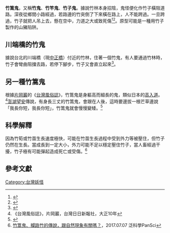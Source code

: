 {{Infobox Hokkien name
| title      = 竹篙鬼
| hanji      = 竹篙鬼
| poj        = Tek-ko-kúi
| sinbhundzi = 
| hanlo      = 
| tl         = Tik-ko-kuí
| bp         = 
| hongim     = 
| hokkienipa = 
| lm         = 
| image      = 
| image_size = 
| caption    = 
}}
'''竹篙鬼'''，又稱'''竹鬼'''、'''竹竿鬼'''、'''竹子鬼'''。據說竹林本身招陰，鬼怪便化作竹子橫阻道路。深夜從鄉間小路經過，若路邊的竹突倒了下來橫在路上，人不能跨過。一旦跨過，竹子就把人吊上去，懸在空中，力道之大或致死傷<ref name="采采卷耳">{{cite book |author=方梓|title=《采采卷耳》 |date=2008-09-21|publisher=聯合文學出版社 |location=台灣 |language=zh-hant |isbn=9789575227852}}</ref><ref name="台灣宗教論集">{{cite book|title=台灣宗教論集|author= 董芳苑|date=2008-09-01|publisher=前衛|language=zh-hant}}</ref>。原型可能是一種用竹子製作的山豬陷阱。

==川端橋的竹鬼==
據說台北的川端橋（現[[中正橋|中正橋]]）付近的竹林，住著一個竹鬼，有人要通過竹林時，竹子會彎曲阻擋去路，若停下腳步，竹子又會直立起來<ref name="妖怪臺灣">{{cite book|title=《妖怪臺灣：三百年島嶼奇幻誌‧妖鬼神遊卷》|author=何敬堯、張季雅|date=2017|publisher=聯經|isbn=9789570848533|location=台北|language=zh-hant}}</ref>。

==另一種竹篙鬼==
根據[[片岡巖|片岡巖]]的《[[台灣風俗誌|台灣風俗誌]]》，竹篙鬼是身軀高而細長的鬼，類似日本的[[高入道|高入道]]。<ref name="台灣風俗誌">《台灣風俗誌》，片岡巖，台灣日日新報社，大正10年</ref>[[澎湖|澎湖]][[望安鄉|望安]]傳說，有身長三丈的竹篙鬼，會跟在人後，這時要邊拔一根芒草邊說「我長你短，我長你短」，竹篙鬼就會慢慢變矮。<ref name="魔幻鯤島">{{cite book |author=王嘉玲編|title=《魔幻鯤島・妖鬼奇譚─臺灣鬼怪文學特展展覽圖錄》 |date=2019|publisher=國立台灣文學館|location=台南 |language=zh-hant |isbn=}}</ref>

==科學解釋==
因為竹筍或竹苗生長速度極快，可能在竹苗生長過程中受到外力等被壓住，但竹子仍然在生長。當成長到一定大小，外力可能不足以穩定壓住竹子，當人畜經過干擾，竹子極有可能彈起造成死亡或受傷。<REF>[https://pansci.asia/archives/122147 竹篙鬼、攔路竹的傳說，跟自然現象有關嗎？]，2017.07.07 泛科學PanSci</REF>

==參考文獻==
<div class="references-small">
<references></references>
</div>
[[Category:台灣妖怪|Category:台灣妖怪]]
